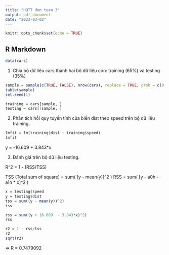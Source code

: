 ```yaml
---
title: "HQTT don tuan 3"
output: pdf_document
date: "2023-03-02"
---
```


```r
knitr::opts_chunk$set(echo = TRUE)
```

## R Markdown
```r
data(cars)
```


1. Chia bộ dữ liệu cars thành hai bộ dữ liệu con: training (65%) và testing (35%)
```r
sample = sample(c(TRUE, FALSE), nrow(cars), replace = TRUE, prob = c(0.65, 0.35))
table(sample)
set.seed(1)

training = cars[sample, ]
testing = cars[!sample, ]

```
2. Phân tích hồi quy tuyến tính của biến dist theo speed trên bộ dữ liệu training.

```r
lmfit = lm(training$dist ~ training$speed)
lmfit
```

y = -16.609  + 3.843*x


3. Đánh giá trên bộ dữ liệu testing.

R^2 = 1 - (RSS/TSS)

TSS (Total sum of square) = sum( [y - mean(y)]^2 )
RSS = sum( [y - a0h - a1h * x]^2 )

```r
x = testing$speed
y = testing$dist
tss = sum((y - mean(y))^2)
tss

rss = sum((y + 16.609  - 3.843*x)^2)
rss

r2 = 1 - rss/tss
r2
sqrt(r2)

```

=> R = 0.7479092
